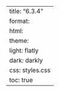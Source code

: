 ---
title: "6.3.4"
format:
    html:
        theme:
            light: flatly
            dark: darkly
        css: styles.css
        toc: true
---